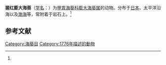 {{Speciesbox
| image = Stomphia coccinea cropped centered.jpg
| taxon =  Stomphia coccinea
| authority = Müller, 1776<ref name='id9827'>{{cite web| url =http://www.bioinfo.cn/db05/BjdwSpecies.php?action=view&id=9827| title =猩红膨大海葵| work =《中国动物物种编目数据库》| publisher =中国科学院微生物研究所| author =中国科学院动物研究所| accessdate =2009-04-16| deadurl =yes| archiveurl =https://web.archive.org/web/20160305022007/http://www.bioinfo.cn/db05/BjdwSpecies.php?action=view&id=9827| archivedate =2016-03-05}}</ref><ref>{{cite web|url=http://marinespecies.org/aphia.php?p=taxdetails&id=100854|title=Stomphia coccinea (Müller, 1776)|website=WoRMS - World Register of Marine Species|language=en|access-date=2019-02-09|archive-date=2021-01-15|archive-url=https://web.archive.org/web/20210115120613/http://www.marinespecies.org/aphia.php?p=taxdetails&id=100854|dead-url=no}}</ref>
| synonyms = {{hidden begin|title = List}} 
* ''Actinia carneola'' <small>Stimpson, 1853</small>
* ''Actinia coccinea'' <small>Müller, 1776</small> 
* ''Actinia nitida'' <small>Dawson, 1858</small>
* ''Cylista coccinea'' <small>(Müller, 1776)</small>
* ''Kylindrosactis elegans'' <small>Danielssen, 1890</small>
* ''Sagartia repens'' <small>Danielssen, 1890</small>
* ''Stomophia coccinea''
* ''Stomphia carneola'' <small>(Stimpson, 1853)</small>
* ''Stomphia churchiae'' <small>Gosse, 1859</small>
{{hidden end}}
}}

'''猩红膨大海葵'''（[[学名|学名]]：{{lang|la|''Stomphia coccinea''}}）为[[甲胄海葵科|甲胄海葵科]][[膨大海葵属|膨大海葵属]]的动物。分布于[[日本|日本]]、太平洋沿海以及[[渤海|渤海]]等，常附着于岩石上。<ref name='id9827'/>

== 参考文献 ==
{{reflist}}

{{Wikispecies|Stomphia coccinea}}
{{Taxonbar|from=Q2662095}}

[[Category:海葵目|Category:海葵目]]
[[Category:1776年描述的動物|Category:1776年描述的動物]]


{{Cnidarian-stub}}